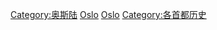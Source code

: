 {{Commons cat|History of Oslo}}
[[Category:奥斯陆|Category:奥斯陆]]
[[Category:挪威各城市歷史|Oslo]]
[[Category:挪威各郡歷史|Oslo]]
[[Category:各首都历史|Category:各首都历史]]